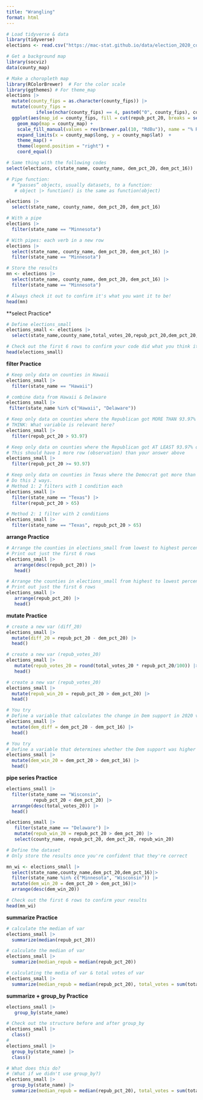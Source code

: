 ```yaml
---
title: "Wrangling"
format: html
---
```


```r
# Load tidyverse & data
library(tidyverse)
elections <- read.csv("https://mac-stat.github.io/data/election_2020_county.csv")
```

```r
# Get a background map
library(socviz)
data(county_map)

# Make a choropleth map
library(RColorBrewer)  # For the color scale
library(ggthemes) # For theme_map
elections |> 
  mutate(county_fips = as.character(county_fips)) |> 
  mutate(county_fips = 
           ifelse(nchar(county_fips) == 4, paste0("0", county_fips), county_fips)) |> 
  ggplot(aes(map_id = county_fips, fill = cut(repub_pct_20, breaks = seq(0, 100, by = 10)))) +
    geom_map(map = county_map) +
    scale_fill_manual(values = rev(brewer.pal(10, "RdBu")), name = "% Republican") +
    expand_limits(x = county_map$long, y = county_map$lat)  + 
    theme_map() +
    theme(legend.position = "right") + 
    coord_equal()
```

```r
# Same thing with the following codes
select(elections, c(state_name, county_name, dem_pct_20, dem_pct_16))
```

```r
# Pipe function: 
  # “passes” objects, usually datasets, to a function:
   # object |> function() is the same as function(object)

elections |> 
  select(state_name, county_name, dem_pct_20, dem_pct_16)
```

```r
# With a pipe
elections |> 
  filter(state_name == "Minnesota")
```

```r
# With pipes: each verb in a new row
elections |> 
  select(state_name, county_name, dem_pct_20, dem_pct_16) |> 
  filter(state_name == "Minnesota")
```

```r
# Store the results
mn <- elections |> 
  select(state_name, county_name, dem_pct_20, dem_pct_16) |> 
  filter(state_name == "Minnesota")

# Always check it out to confirm it's what you want it to be!
head(mn)
```

**select Practice*

```r
# Define elections_small
elections_small <- elections |>
  select(state_name,county_name,total_votes_20,repub_pct_20,dem_pct_20,total_votes_16,dem_pct_16)

# Check out the first 6 rows to confirm your code did what you think it did!
head(elections_small)
```

**filter Practice**

```r
# Keep only data on counties in Hawaii
elections_small |>
  filter(state_name == "Hawaii")
```


```r
# combine data from Hawaii & Delaware
elections_small |> 
 filter(state_name %in% c("Hawaii", "Delaware"))
```

```r
# Keep only data on counties where the Republican got MORE THAN 93.97% of the vote in 2020
# THINK: What variable is relevant here?
elections_small |>
  filter(repub_pct_20 > 93.97)
```

```r
# Keep only data on counties where the Republican got AT LEAST 93.97% of the vote in 2020
# This should have 1 more row (observation) than your answer above
elections_small |>
  filter(repub_pct_20 >= 93.97)
```

```r
# Keep only data on counties in Texas where the Democrat got more than 65% of the vote in 2020
# Do this 2 ways.
# Method 1: 2 filters with 1 condition each
elections_small |> 
  filter(state_name == "Texas") |> 
  filter(repub_pct_20 > 65)

# Method 2: 1 filter with 2 conditions
elections_small |> 
  filter(state_name == "Texas", repub_pct_20 > 65)
```

**arrange Practice**
```r
# Arrange the counties in elections_small from lowest to highest percentage of 2020 Republican support
# Print out just the first 6 rows
elections_small |> 
   arrange(desc(repub_pct_20)) |> 
   head()
```

```r
# Arrange the counties in elections_small from highest to lowest percentage of 2020 Republican support
# Print out just the first 6 rows
elections_small |> 
   arrange(repub_pct_20) |> 
   head()
```

**mutate Practice**
```r
# create a new var (diff_20)
elections_small |> 
  mutate(diff_20 = repub_pct_20 - dem_pct_20) |> 
  head()
```

```r
# create a new var (repub_votes_20)
elections_small |> 
   mutate(repub_votes_20 = round(total_votes_20 * repub_pct_20/100)) |> 
   head()
```

```r
# create a new var (repub_votes_20)
elections_small |> 
  mutate(repub_win_20 = repub_pct_20 > dem_pct_20) |> 
  head()
```

```r
# You try
# Define a variable that calculates the change in Dem support in 2020 vs 2016
elections_small |> 
  mutate(dem_diff = dem_pct_20 - dem_pct_16) |> 
  head()
```

```r
# You try
# Define a variable that determines whether the Dem support was higher in 2020 than in 2016 (TRUE/FALSE)
elections_small |> 
  mutate(dem_win_20 = dem_pct_20 > dem_pct_16) |> 
  head()
```

**pipe series Practice**
```r
elections_small |> 
  filter(state_name == "Wisconsin",
          repub_pct_20 < dem_pct_20) |> 
  arrange(desc(total_votes_20)) |> 
  head()
```

```r
elections_small |> 
   filter(state_name == "Delaware") |> 
   mutate(repub_win_20 = repub_pct_20 > dem_pct_20) |> 
   select(county_name, repub_pct_20, dem_pct_20, repub_win_20)
```

```r
# Define the dataset
# Only store the results once you're confident that they're correct

mn_wi <- elections_small |>
  select(state_name,county_name,dem_pct_20,dem_pct_16)|>
  filter(state_name %in% c("Minnesota", "Wisconsin")) |>
  mutate(dem_win_20 = dem_pct_20 > dem_pct_16)|>
  arrange(desc(dem_win_20)) 

# Check out the first 6 rows to confirm your results
head(mn_wi)
```

**summarize Practice**
```r
# calculate the median of var
elections_small |> 
  summarize(median(repub_pct_20))
```

```r
# calculate the median of var
elections_small |> 
  summarize(median_repub = median(repub_pct_20))
```

```r
# calculating the media of var & total votes of var
elections_small |> 
  summarize(median_repub = median(repub_pct_20), total_votes = sum(total_votes_20))
```

**summarize + group_by Practice**
```r
elections_small |> 
   group_by(state_name)
```

```r
# Check out the structure before and after group_by
elections_small |> 
  class()
# 
elections_small |> 
  group_by(state_name) |> 
  class()
```

```r
# What does this do?
# (What if we didn't use group_by?)
elections_small |> 
  group_by(state_name) |> 
  summarize(median_repub = median(repub_pct_20), total_votes = sum(total_votes_20)) 
```





